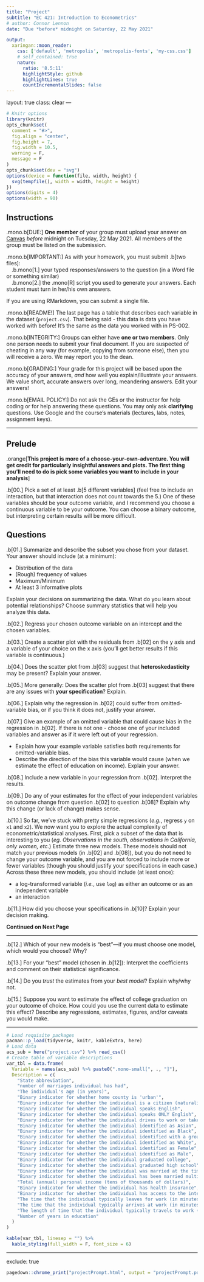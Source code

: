 ```yaml
---
title: "Project"
subtitle: "EC 421: Introduction to Econometrics"
# author: Connor Lennon
date: "Due *before* midnight on Saturday, 22 May 2021"

output:
  xaringan::moon_reader:
    css: ['default', 'metropolis', 'metropolis-fonts', 'my-css.css']
    # self_contained: true
    nature:
      ratio: '8.5:11'
      highlightStyle: github
      highlightLines: true
      countIncrementalSlides: false
---
```

layout: true
class: clear
---

```r
# Knitr options
library(knitr)
opts_chunk$set(
  comment = "#>",
  fig.align = "center",
  fig.height = 7,
  fig.width = 10.5,
  warning = F,
  message = F
)
opts_chunk$set(dev = "svg")
options(device = function(file, width, height) {
  svg(tempfile(), width = width, height = height)
})
options(digits = 4)
options(width = 90)
```

## Instructions

.mono.b[DUE:] **One member** of your group must upload your answer on [Canvas](https://canvas.uoregon.edu/) *before* midnight on Tuesday, 22 May 2021. All members of the group must be listed on the submission.

.mono.b[IMPORTANT:] As with your homework, you must submit .b[two files]:
<br> .b.mono[1.] your typed responses/answers to the question (in a Word file or something similar)
<br> .b.mono[2.] the .mono[R] script you used to generate your answers. Each student must turn in her/his own answers.

If you are using RMarkdown, you can submit a single file.

.mono.b[README!] The last page has a table that describes each variable in the dataset (`project.csv`). That being said - this data is data you have worked with before! It's the same as the data you worked with in PS-002.

.mono.b[INTEGRITY:] Groups can either have **one or two members**. Only one person needs to submit your final document. If you are suspected of cheating in any way (for example, copying from someone else), then you will receive a zero. We may report you to the dean.

.mono.b[GRADING:] Your grade for this project will be based upon the accuracy of your answers, *and* how well you explain/illustrate your answers. We value short, accurate answers over long, meandering answers. Edit your answers!

.mono.b[EMAIL POLICY:] Do not ask the GEs or the instructor for help coding or for help answering these questions. You may only ask **clarifying** questions. Use Google and the course's materials (lectures, labs, notes, assignment keys).

---

## Prelude

.orange[**This project is more of a choose-your-own-adventure. You will get credit for particularly insightful answers and plots. The first thing you'll need to do is pick some variables you want to include in your analysis**]

.b[00.] Pick a set of at least .b[5 different variables] (feel free to include an interaction, but that interaction does not count towards the 5.) One of these variables should be your outcome variable, and I recommend you choose a continuous variable to be your outcome. You can choose a binary outcome, but interpreting certain results will be more difficult.

## Questions

.b[01.] Summarize and describe the subset you chose from your dataset. Your answer should include (at a minimum):

- Distribution of the data
- (Rough) frequency of values
- Maximum/Minimum
- At least 3 informative plots

Explain your decisions on summarizing the data. What do you learn about potential relationships? Choose summary statistics that will help you analyze this data.

.b[02.] Regress your chosen outcome variable on an intercept and the chosen variables.

.b[03.] Create a scatter plot with the residuals from .b[02] on the y axis and a variable of your choice on the x axis (you'll get better results if this variable is continuous.)

.b[04.] Does the scatter plot from .b[03] suggest that **heteroskedasticity** may be present? Explain your answer.

.b[05.] More generally: Does the scatter plot from .b[03] suggest that there are any issues with **your specification**? Explain.

.b[06.] Explain why the regression in .b[02] could suffer from omitted-variable bias, or if you think it does not, justify your answer.

.b[07.] Give an example of an omitted variable that could cause bias in the regression in .b[02]. If there is not one - choose one of your included variables and answer as if it were left out of your regression.

- Explain how your example variable satisfies both requirements for omitted-variable bias.
- Describe the direction of the bias this variable would cause (when we estimate the effect of education on income). Explain your answer.

.b[08.] Include a new variable in your regression from .b[02]. Interpret the results.

.b[09.] Do any of your estimates for the effect of your independent variables on outcome change from question .b[02] to question .b[08]? Explain why this change (or lack of change) makes sense. 

.b[10.] So far, we've stuck with pretty simple regressions (*e.g.*, regress `y` on `x1` and `x2`). We now want you to explore the actual complexity of econometric/statistical analyses. First, pick a subset of the data that is interesting to you (*eg. Observations in the south, observations in California, only women, etc.*) Estimate three new models. These models should not match your previous models (in .b[02] and .b[08]), but you do not need to change your outcome variable, and you are not forced to include more or fewer variables (though you should justify your specifications in each case.) Across these three new models, you should include (at least once):

- a log-transformed variable (*i.e.*, use `log`) as either an outcome or as an independent variable
- an interaction 

.b[11.] How did you choose your specifications in .b[10]? Explain your decision making.

**Continued on Next Page**

---

.b[12.] Which of your new models is "best"—if you must choose one model, which would you choose? Why?

.b[13.] For your "best" model (chosen in .b[12]): Interpret the coefficients and comment on their statistical significance.

.b[14.] Do you *trust* the estimates from your *best model*? Explain why/why not.

.b[15.] Suppose you want to estimate the effect of college graduation on your outcome of choice. How could you use the current data to estimate this effect? Describe any regressions, estimates, figures, and/or caveats you would make.

---

```r
# Load requisite packages
pacman::p_load(tidyverse, knitr, kableExtra, here)
# Load data
acs_sub = here("project.csv") %>% read_csv()
# Create table of variable descriptions
var_tbl = data.frame(
  Variable = names(acs_sub) %>% paste0(".mono-small[", ., "]"),
  Description = c(
    "State abbreviation",
    "number of marriages individual has had",
    "The individual's age (in years)",
    "Binary indicator for whether home county is 'urban'",
    "Binary indicator for whether the individual is a citizen (naturalized or born.)",
    "Binary indicator for whether the individual speaks English",
    "Binary indicator for whether the individual speaks ONLY English",
    "Binary indicator for whether the individual drives to work or takes a personal car",
    "Binary indicator for whether the individual identified as Asian",
    "Binary indicator for whether the individual identified as Black",
    "Binary indicator for whether the individual identified with a group indigenous to North Am.",
    "Binary indicator for whether the individual identified as White",
    "Binary indicator for whether the individual identified as Female",
    "Binary indicator for whether the individual identified as Male",
    "Binary indicator for whether the individual graduated college",
    "Binary indicator for whether the individual graduated high school",
    "Binary indicator for whether the individual was married at the time of the sample",
    "Binary indicator for whether the individual has been married multiple times at the time of the sample",
    "Total (annual) personal income (tens of thousands of dollars)",
    "Binary indicator for whether the individual has health insurance",
    "Binary indicator for whether the individual has access to the internet",
    "The time that the individual typically leaves for work (in minutes since midnight)",
    "The time that the individual typically arrives at work (in minutes since midnight)",
    "The length of time that the individual typically travels to work (in minutes)",
    "Number of years in education"
  )
)

kable(var_tbl, linesep = "") %>%
  kable_styling(full_width = F, font_size = 6)
```

---
exclude: true

```r
pagedown::chrome_print("projectPrompt.html", output = "projectPrompt.pdf")
```